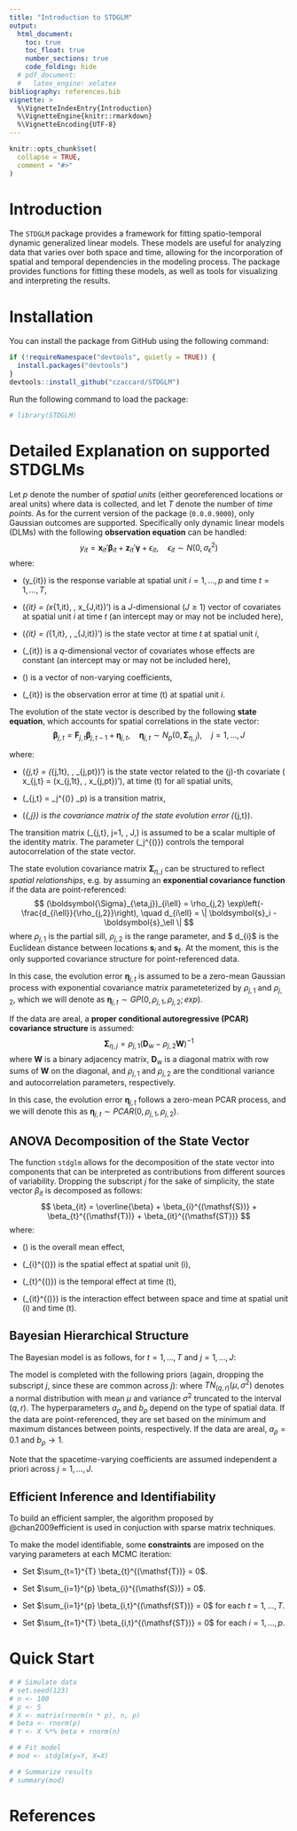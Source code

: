 ```yaml
---
title: "Introduction to STDGLM"
output: 
  html_document:
    toc: true
    toc_float: true
    number_sections: true
    code_folding: hide
  # pdf_document:
  #   latex_engine: xelatex
bibliography: references.bib
vignette: >
  %\VignetteIndexEntry{Introduction}
  %\VignetteEngine{knitr::rmarkdown}
  %\VignetteEncoding{UTF-8}
---
```


```r
knitr::opts_chunk$set(
  collapse = TRUE,
  comment = "#>"
)
```



# Introduction
The `STDGLM` package provides a framework for fitting spatio-temporal dynamic generalized linear models. These models are useful for analyzing data that varies over both space and time, allowing for the incorporation of spatial and temporal dependencies in the modeling process. The package provides functions for fitting these models, as well as tools for visualizing and interpreting the results.

# Installation
You can install the package from GitHub using the following command:
```r
if (!requireNamespace("devtools", quietly = TRUE)) {
  install.packages("devtools")
}
devtools::install_github("czaccard/STDGLM")
```


Run the following command to load the package:

```r
# library(STDGLM)
```


# Detailed Explanation on supported STDGLMs
Let $p$ denote the number of *spatial units* (either georeferenced locations or areal units) where data is collected, and let $T$ denote the number of *time points*. As for the current version of the package (`0.0.0.9000`), only Gaussian outcomes are supported. Specifically only dynamic linear models (DLMs) with the following **observation equation** can be handled:
$$
    y_{it} = \boldsymbol{x}_{it}' \boldsymbol{\beta}_{it} + \boldsymbol{z}_{it}' \boldsymbol{\gamma} + \epsilon_{it}, \quad \epsilon_{it} \sim N(0, \sigma_\epsilon^2)
$$
where:

- \(y_{it}\) is the response variable at spatial unit $i=1, \dots, p$ and time $t=1, \dots, T$,

- \(\boldsymbol{x}_{it} = (x_{1,it}, \dots, x_{J,it})'\) is a $J$-dimensional ($J\ge 1$) vector of covariates at spatial unit $i$ at time $t$ (an intercept may or may not be included here),

- \(\boldsymbol{\beta}_{it} = (\beta_{1,it}, \dots, \beta_{J,it})'\) is the state vector at time $t$ at spatial unit $i$,

- \(\boldsymbol{z}_{it}\) is a $q$-dimensional vector of covariates whose effects are constant (an intercept may or may not be included here),

- \(\boldsymbol{\gamma}\) is a vector of non-varying coefficients,

- \(\epsilon_{it}\) is the observation error at time \(t\) at spatial unit $i$.

The evolution of the state vector is described by the following **state equation**, which accounts for spatial correlations in the state vector:
$$
    \boldsymbol{\beta}_{j, t} = \boldsymbol{F}_{j,t} \boldsymbol{\beta}_{j, t-1} + \boldsymbol{\eta}_{j,t}, \quad \boldsymbol{\eta}_{j,t} \sim N_p(0, \boldsymbol{\Sigma}_{\eta, j}), \quad j=1, \dots, J
$$

where:

- \(\boldsymbol{\beta}_{j,t} = (\beta_{j,1t}, \dots, \beta_{j,pt})'\) is the state vector related to the \(j\)-th covariate \( x_{j,t} = (x_{j,1t}, \dots, x_{j,pt})'\), at time \(t\) for all spatial units,

- \(\boldsymbol{F}_{j,t} = \phi_j^{(\mathsf{T})} \boldsymbol{I}_p\) is a transition matrix,

- \(\boldsymbol{\Sigma}_{\eta,j}\) is the covariance matrix of the state evolution error \(\boldsymbol{\eta}_{j,t}\).

The transition matrix \(\boldsymbol{F}_{j,t}, j=1, \dots, J,\) is assumed to be a scalar multiple of the identity matrix. The parameter \(\phi_j^{(\mathsf{T})}\) controls the temporal autocorrelation of the state vector.

The state evolution covariance matrix $\boldsymbol{\Sigma}_{\eta,j}$ can be structured to reflect *spatial relationships*, e.g. by assuming an **exponential covariance function** if the data are point-referenced:
$$
        (\boldsymbol{\Sigma}_{\eta,j})_{i\ell} = \rho_{j,2} \exp\left(-\frac{d_{i\ell}}{\rho_{j,2}}\right), \quad d_{i\ell} = \| \boldsymbol{s}_i - \boldsymbol{s}_\ell \|
$$
where $\rho_{j,1}$ is the partial sill, $\rho_{j,2}$ is the range parameter, and $ d_{i\ell}$ is the Euclidean distance between locations $\boldsymbol{s}_i$ and $\boldsymbol{s}_\ell$. At the moment, this is the only supported covariance structure for point-referenced data.

In this case, the evolution error $\boldsymbol{\eta}_{j,t}$ is assumed to be a zero-mean Gaussian process with exponential covariance matrix parameteterized by $\rho_{j,1}$ and $\rho_{j,2}$, which we will denote as $\boldsymbol{\eta}_{j,t} \sim GP(0, \rho_{j,1}, \rho_{j,2}; exp)$.

If the data are areal, a **proper conditional autoregressive (PCAR) covariance structure** is assumed:
$$
    \boldsymbol{\Sigma}_{\eta,j} = \rho_{j,1} \left( \boldsymbol{D}_w - \rho_{j,2} \boldsymbol{W} \right)^{-1}
$$
where $\boldsymbol{W}$ is a binary adjacency matrix, $\boldsymbol{D}_w$ is a diagonal matrix with row sums of $\boldsymbol{W}$ on the diagonal, and $\rho_{j,1}$ and $\rho_{j,2}$ are the conditional variance and autocorrelation parameters, respectively.

In this case, the evolution error $\boldsymbol{\eta}_{j,t}$ follows a zero-mean PCAR process, and we will denote this as $\boldsymbol{\eta}_{j,t} \sim PCAR(0, \rho_{j,1}, \rho_{j,2})$.


## ANOVA Decomposition of the State Vector
The function `stdglm` allows for the decomposition of the state vector into components that can be interpreted as contributions from different sources of variability. Dropping the subscript $j$ for the sake of simplicity, the state vector $\beta_{it}$ is decomposed as follows:
$$
\beta_{it} = \overline{\beta} + \beta_{i}^{(\mathsf{S})} + \beta_{t}^{(\mathsf{T})} + \beta_{it}^{(\mathsf{ST})}
$$
where:

- \(\overline{\beta}\) is the overall mean effect,

- \(\beta_{i}^{(\mathsf{S})}\) is the spatial effect at spatial unit \(i\),

- \(\beta_{t}^{(\mathsf{T})}\) is the temporal effect at time \(t\),

- \(\beta_{it}^{(\mathsf{ST})}\) is the interaction effect between space and time at spatial unit \(i\) and time \(t\).


## Bayesian Hierarchical Structure
The Bayesian model is as follows, for $t=1, \dots, T$ and $j=1, \dots, J$:
\begin{align*}
    y_{it} &\sim N(\boldsymbol{x}_{it}' \boldsymbol{\beta}_{it} + \boldsymbol{z}_{it}' \boldsymbol{\gamma}, \sigma_\epsilon^2) \\
    \boldsymbol{\beta}_{j,t} &= \boldsymbol{1}_p \overline{\beta}_j + \boldsymbol{\beta}_j^{(\mathsf{S})} + \boldsymbol{1}_p \beta_{j,t}^{(\mathsf{T})} + \boldsymbol{\beta}_{j,t}^{(\mathsf{ST})} \\
    \boldsymbol{\beta_j}^{(\mathsf{S})} &= (\beta_{j,1}^{(\mathsf{S})}, \dots, \beta_{j,p}^{(\mathsf{S})})' \sim GP(0, \rho_{j,1}^{(\mathsf{S})}, \rho_{j,2}^{(\mathsf{S})}; exp) \mbox{ or } PCAR(0, \rho_{j,1}^{(\mathsf{S})}, \rho_{j,2}^{(\mathsf{S})}) \\
    \beta_{j,t}^{(\mathsf{T})} &\sim N(\phi_j^{(\mathsf{T})} \beta_{j,t-1}^{(\mathsf{T})}, V_{\beta,j}^{(\mathsf{T})}) \\
    \boldsymbol{\beta}_{j,t}^{(\mathsf{ST})} &= (\beta_{j,1t}^{(\mathsf{ST})}, \dots, \beta_{j,pt}^{(\mathsf{ST})})' \sim GP(\phi_j^{(\mathsf{ST})} \boldsymbol{\beta}_{j,t-1}^{(\mathsf{ST})}, \rho_{j,1}^{(\mathsf{ST})}, \rho_{j,2}^{(\mathsf{ST})}; exp) \mbox{ or } PCAR(\phi_j^{(\mathsf{ST})} \boldsymbol{\beta}_{j,t-1}^{(\mathsf{ST})}, \rho_{j,1}^{(\mathsf{ST})}, \rho_{j,2}^{(\mathsf{ST})})
\end{align*}

The model is completed with the following priors (again, dropping the subscript $j$, since these are common across $j$):
\begin{align*}
    \overline{\beta} &\sim N(0, V_\gamma) \\
    \beta_{0}^{(\mathsf{T})} &\sim N(0, V_{\beta_0}) \\
    \boldsymbol{\beta}_{0}^{(\mathsf{ST})} &\sim N_p(0, V_{\beta_0} \boldsymbol{I}_p) \\
    \boldsymbol{\gamma} &\sim N_q(0, V_\gamma) \\
    \sigma_\epsilon^2 &\sim IG(a_\epsilon, b_\epsilon) \\
    \rho_1^{(\mathsf{S})} &\sim IG(0.01, 0.01) \\
    \rho_2^{(\mathsf{S})} &\sim U(a_\rho, b_\rho) \\
    \rho_1^{(\mathsf{ST})} &\sim IG(0.01, 0.01) \\
    \rho_2^{(\mathsf{ST})} &\sim U(a_\rho, b_\rho) \\
    \phi^{(\mathsf{T})} &\sim TN_{(-1, 1)}(0, 1) \\
    \phi^{(\mathsf{ST})} &\sim TN_{(-1, 1)}(0, 1) \\
    V_\beta^{(\mathsf{T})} &\sim IG(a^{(\mathsf{T})}, b^{(\mathsf{T})})
\end{align*}
where $TN_{(q, r)}(\mu, \sigma^2)$ denotes a normal distribution with mean $\mu$ and variance $\sigma^2$ truncated to the interval $(q, r)$. The hyperparameters $a_\rho$ and $b_\rho$ depend on the type of spatial data. If the data are point-referenced, they are set based on the minimum and maximum distances between points, respectively. If the data are areal, $a_\rho= 0.1$ and $b_\rho \rightarrow 1$.

Note that the spacetime-varying coefficients are assumed independent a priori across $j=1,\dots,J$.


## Efficient Inference and Identifiability
To build an efficient sampler, the algorithm proposed by @chan2009efficient is used in conjuction with sparse matrix techniques.

To make the model identifiable, some **constraints** are imposed on the varying parameters at each MCMC iteration:

- Set $\sum_{t=1}^{T} \beta_{t}^{(\mathsf{T})} = 0$.

- Set $\sum_{i=1}^{p} \beta_{i}^{(\mathsf{S})} = 0$.

- Set $\sum_{i=1}^{p} \beta_{i,t}^{(\mathsf{ST})} = 0$ for each $t=1,\dots,T$.

- Set $\sum_{t=1}^{T} \beta_{i,t}^{(\mathsf{ST})} = 0$ for each $i=1,\dots,p$.


# Quick Start

```r

# # Simulate data
# set.seed(123)
# n <- 100
# p <- 5
# X <- matrix(rnorm(n * p), n, p)
# beta <- rnorm(p)
# Y <- X %*% beta + rnorm(n)

# # Fit model
# mod <- stdglm(y=Y, X=X)

# # Summarize results
# summary(mod)
```

# References

